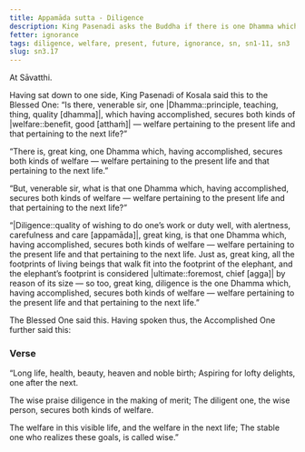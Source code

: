 ```yaml
---
title: Appamāda sutta - Diligence
description: King Pasenadi asks the Buddha if there is one Dhamma which, having accomplished, secures both kinds of welfare — welfare pertaining to the present life and that pertaining to the next life. The Buddha explains that diligence is that one Dhamma.
fetter: ignorance
tags: diligence, welfare, present, future, ignorance, sn, sn1-11, sn3
slug: sn3.17
---
```


At Sāvatthi.

Having sat down to one side, King Pasenadi of Kosala said this to the Blessed One: “Is there, venerable sir, one |Dhamma::principle, teaching, thing, quality [dhamma]|, which having accomplished, secures both kinds of |welfare::benefit, good [atthaṁ]| — welfare pertaining to the present life and that pertaining to the next life?”

“There is, great king, one Dhamma which, having accomplished, secures both kinds of welfare — welfare pertaining to the present life and that pertaining to the next life.”

“But, venerable sir, what is that one Dhamma which, having accomplished, secures both kinds of welfare — welfare pertaining to the present life and that pertaining to the next life?”

“|Diligence::quality of wishing to do one’s work or duty well, with alertness, carefulness and care [appamāda]|, great king, is that one Dhamma which, having accomplished, secures both kinds of welfare — welfare pertaining to the present life and that pertaining to the next life. Just as, great king, all the footprints of living beings that walk fit into the footprint of the elephant, and the elephant’s footprint is considered |ultimate::foremost, chief [agga]| by reason of its size — so too, great king, diligence is the one Dhamma which, having accomplished, secures both kinds of welfare — welfare pertaining to the present life and that pertaining to the next life.”

The Blessed One said this. Having spoken thus, the Accomplished One further said this:

### Verse

“Long life, health, beauty,
heaven and noble birth;
Aspiring for lofty delights,
one after the next.

The wise praise diligence
in the making of merit;
The diligent one, the wise person,
secures both kinds of welfare.

The welfare in this visible life,
and the welfare in the next life;
The stable one who realizes these goals,
is called wise.”